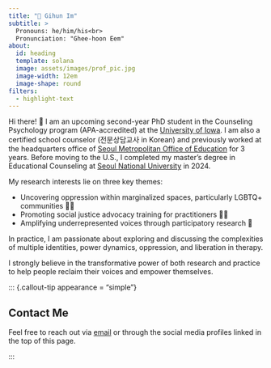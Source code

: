 ```yaml
---
title: "🦄 Gihun Im"
subtitle: >
  Pronouns: he/him/his<br>
  Pronunciation: "Ghee-hoon Eem"
about:
  id: heading
  template: solana
  image: assets/images/prof_pic.jpg
  image-width: 12em
  image-shape: round
filters:
  - highlight-text
---
```


::: {#heading}
:::

Hi there! 👋 I am an upcoming second-year PhD student in the Counseling Psychology program (APA-accredited) at the [University of Iowa](https://education.uiowa.edu/areas-study/counseling-and-mental-health/counseling-psychology). I am also a certified school counselor (전문상담교사 in Korean) and previously worked at the headquarters office of [Seoul Metropolitan Office of Education](https://english.sen.go.kr/english/index.do) for 3 years. Before moving to the U.S., I completed my master's degree in Educational Counseling at [Seoul National University](https://learning.snu.ac.kr) in 2024.

My research interests lie on three key themes:

-   Uncovering oppression within marginalized spaces, particularly LGBTQ+ communities 🏳️‍🌈
-   Promoting social justice advocacy training for practitioners 🧑‍🏫
-   Amplifying underrepresented voices through participatory research 📣

In practice, I am passionate about exploring and discussing the complexities of multiple identities, power dynamics, oppression, and liberation in therapy.

[I strongly believe in the transformative power of both research and practice to help people reclaim their voices and empower themselves.]{color="#FFD479"}

::: {.callout-tip appearance = "simple"}

## Contact Me

Feel free to reach out via [email](mailto:gihun.im@icloud.com) or through the social media profiles linked in the top of this page.

:::
